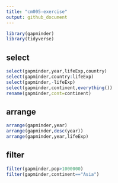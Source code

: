 ```yaml
---
title: "cm005-exercise"
output: github_document
---
```


```r
library(gapminder)
library(tidyverse)
```

## select
```r
select(gapminder,year,lifeExp,country)
select(gapminder,country:lifeExp)
select(gapminder,-lifeExp)
select(gapminder,continent,everything())
rename(gapminder,cont=continent)
```

## arrange
```r
arrange(gapminder,year)
arrange(gapminder,desc(year))
arrange(gapminder,year,lifeExp)
```

## filter
```r
filter(gapminder,pop>1000000)
filter(gapminder,continent=="Asia")
```
